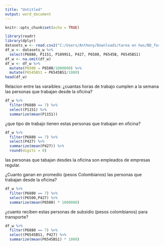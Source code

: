 ---
title: "Untitled"
output: word_document
---

```{r setup, include=FALSE}
knitr::opts_chunk$set(echo = TRUE)
```

```{r message=FALSE, warning=FALSE, include=FALSE, paged.print=FALSE}
library(readr)
library(dplyr)
datasets_w <- read.csv2("C:/Users/Anthony/Downloads/tarea en hws/BD_for analisis/capitulo h uso del tiempo/capitulo h1.csv")
df_w <- datasets_w %>%
  select(P6880, P1151, P1099S1, P427, P6500, P6545B, P6545BS1)
df_w <- na.omit(df_w)
df_w <- df_w %>%
  mutate(P6500 = P6500/1000000) %>%
  mutate(P6545BS1 = P6545BS1/1000)
head(df_w)
```


Relacion entre las varaibles:
  ¿cuantas horas de trabajo cumplen a la semana las personas que trabajan desde la oficina?
  
```{r}
df_w %>%
  filter(P6880 == 7) %>%
  select(P1151) %>%
  summarize(mean(P1151))
```

¿que tipo de trabajo tienen estas personas que trabajan en oficina?
```{r}
df_w %>%
  filter(P6880 == 7) %>%
  select(P427) %>%
  summarize(mean(P427)) %>%
  round(digits = 0)
```
las personas que tabajan desdes la oficina son empleados de empresas regular.

¿Cuanto ganan en promedio (pesos Colombianos) las personas que trabajan desde la oficina?
```{r}
df_w %>%
  filter(P6880 == 7) %>%
  select(P6500,P427) %>%
  summarize(mean(P6500) * 1000000)
```

¿cuanto reciben estas personas de subsidio (pesos colombianos) para transporte?
```{r}
df_w %>%
  filter(P6880 == 7) %>%
  select(P6545BS1, P427) %>%
  summarize(mean(P6545BS1) * 1000)
  
```

